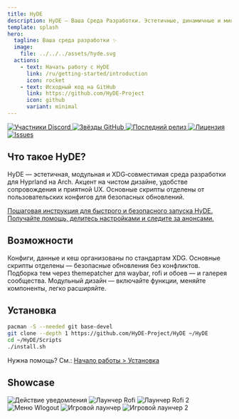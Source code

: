 ```yaml
---
title: HyDE
description: HyDE — Ваша Среда Разработки. Эстетичные, динамичные и минималистичные конфиги для Arch hyprland!
template: splash
hero:
  tagline: Ваша среда разработки ✨
  image:
    file: ../../../assets/hyde.svg
  actions:
    - text: Начать работу с HyDE
      link: /ru/getting-started/introduction
      icon: rocket
    - text: Исходный код на GitHub
      link: https://github.com/HyDE-Project
      icon: github
      variant: minimal
---
```



<div className="badges">
  <a href="https://discord.gg/AYbJ9MJez7">
    <img
      alt="Участники Discord"
      src="https://img.shields.io/badge/dynamic/json?url=https%3A%2F%2Fdiscordapp.com%2Fapi%2Finvites%2FmT5YqjaJFh%3Fwith_counts%3Dtrue&query=%24.approximate_member_count&suffix=%20участников&style=for-the-badge&logo=discord&logoSize=auto&label=HyDE%20Discord&labelColor=ebbcba&color=c79bf0"
    />
  </a>
  <a href="https://github.com/HyDE-Project/HyDE">
    <img
      alt="Звёзды GitHub"
      src="https://img.shields.io/github/stars/HyDE-Project/HyDE?style=for-the-badge&logo=github&label=Stars&color=8aadf4"
    />
  </a>
  <a href="https://github.com/HyDE-Project/HyDE/releases">
    <img
      alt="Последний релиз"
      src="https://img.shields.io/github/v/release/HyDE-Project/HyDE?style=for-the-badge&label=Последний&color=c6a0f6"
    />
  </a>
  <a href="https://github.com/HyDE-Project/HyDE">
    <img
      alt="Лицензия"
      src="https://img.shields.io/github/license/HyDE-Project/HyDE?style=for-the-badge&color=8bd5ca&label=License"
    />
  </a>
  <a href="https://github.com/HyDE-Project/HyDE/issues">
    <img
      alt="Issues"
      src="https://img.shields.io/github/issues/HyDE-Project/HyDE?style=for-the-badge&color=f5a97f&label=Issues"
    />
  </a>
</div>

## Что такое HyDE?

HyDE — эстетичная, модульная и XDG‑совместимая среда разработки для Hyprland на
Arch. Акцент на чистом дизайне, удобстве сопровождения и приятной UX.
Основные скрипты отделены от пользовательских конфигов для безопасных обновлений.

<CardGrid>
  <a className="card-anchor" href="/ru/getting-started/installation">
    <Card title="Установить HyDE" icon="rocket">
      Пошаговая инструкция для быстрого и безопасного запуска HyDE.
    </Card>
  </a>
  <a
    className="card-anchor"
    href="https://discord.gg/AYbJ9MJez7"
    target="_blank"
    rel="noopener noreferrer"
  >
    <Card title="Присоединиться к Discord" icon="discord">
      Получайте помощь, делитесь настройками и следите за анонсами.
    </Card>
  </a>
</CardGrid>

## Возможности

<CardGrid stagger>
  <Card title="Совместимость с XDG" icon="seti:vala">
    Конфиги, данные и кеш организованы по стандартам XDG.
  </Card>
  <Card title="Обновления ядра проще" icon="add-document">
    Основные скрипты отделены — безопасные обновления без конфликтов.
  </Card>
  <Card title="Больше тем!" icon="moon">
	Подборка тем через themepatcher для waybar, rofi и обоев — и галерея сообщества.
  </Card>
  <Card title="Модульность" icon="puzzle">
	Модульный дизайн — включайте функции, меняйте компоненты, легко расширяйте.
  </Card>

</CardGrid>

## Установка

```sh
pacman -S --needed git base-devel
git clone --depth 1 https://github.com/HyDE-Project/HyDE ~/HyDE
cd ~/HyDE/Scripts
./install.sh
```

Нужна помощь? См.: [Начало работы > Установка](/ru/getting-started/installation)

## Showcase

<div className="showcase">
  <img
    src="https://raw.githubusercontent.com/prasanthrangan/hyprdots/main/Source/assets/wb_mode_sel.png"
    alt="Действие уведомления"
  />
  <img
    src="https://raw.githubusercontent.com/prasanthrangan/hyprdots/main/Source/assets/rofi_style_3.png"
    alt="Лаунчер Rofi"
  />
  <img
    src="https://raw.githubusercontent.com/prasanthrangan/hyprdots/main/Source/assets/rofi_style_12.png"
    alt="Лаунчер Rofi 2"
  />
  <img
    src="https://raw.githubusercontent.com/prasanthrangan/hyprdots/main/Source/assets/wlog_style_2.png"
    alt="Меню Wlogout"
  />
  <img
    src="https://raw.githubusercontent.com/prasanthrangan/hyprdots/main/Source/assets/game_launch_3.png"
    alt="Игровой лаунчер"
  />
  <img
    src="https://raw.githubusercontent.com/prasanthrangan/hyprdots/main/Source/assets/game_launch_5.png"
    alt="Игровой лаунчер 2"
  />
</div>